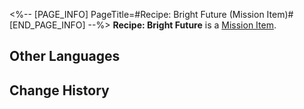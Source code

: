 <%-- [PAGE_INFO]
PageTitle=#Recipe: Bright Future (Mission Item)#
[END_PAGE_INFO] --%>
{{Item Infobox
|title       = Recipe: Bright Future
|id          = 150012
|image       = Item Recipe- Bright Future (Mission Item).png{{subst:void|<!--$UPLOAD:<<SpriteOutput/ItemFigures/408417.png>-<Item Recipe- Bright Future (Mission Item).png>-<Item Icons>>-->}}
|type        = Mission Item
|invCategory = Missions
|rarity      = 3
|effect      = 
|description = "One day, we will have a real house." With a cup of coffee in her hand, your wife says. "It will have a yard where we can grow flowers, a hall where we can dance, a transparent attic where we can gaze at the stars &mdash; and ideally, a small dog to cuddle and fall asleep with. That would truly be the truly blissful life."<br />You smile in silence and propose a toast. The warm vapor swirls and ascends, gently caressing the ceiling before dissipating.
}}
{{Description|''"A bright future exists only in dreams."''}}
'''Recipe: Bright Future''' is a [[Mission Item]].

==Other Languages==
{{Other Languages
|en   = Recipe: Bright Future
|zhs  = 调饮材料：展望美好未来
|zht  = 調飲材料：展望美好未來
|ja   = カクテルの材料：美しい未来への展望
|ko   = 음료 재료: 아름다운 미래를 바라보며
|es   = Receta: Esperanza de un futuro mejor
|fr   = Recette&nbsp;: Avenir radieux
|ru   = Рецепт: Взгляд в светлое будущее
|th   = ส่วนผสมเครื่องดื่ม: Bright Future
|vi   = Nguyên Liệu Pha Chế: Hướng Về Tương Lai Tươi Đẹp
|de   = Rezept: Einer besseren Zukunft entgegen
|id   = Bahan Racikan: Bright Future
|pt   = Receita: Futuro Promissor
}}

==Change History==
{{Change History|2.1}}